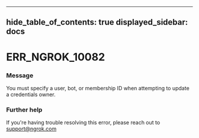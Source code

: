 

---
hide_table_of_contents: true
displayed_sidebar: docs
---


# ERR_NGROK_10082

### Message
You must specify a user, bot, or membership ID when attempting to update a credentials owner.

<ErrorDetails error="err_ngrok_10082" />



### Further help
If you're having trouble resolving this error, please reach out to [support@ngrok.com](mailto:support@ngrok.com?subject=Help%20with%20ERR_NGROK_10082)

